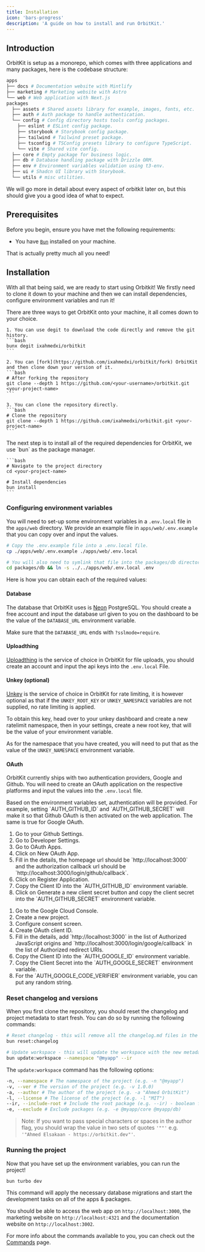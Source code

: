```yaml
---
title: Installation
icon: 'bars-progress'
description: 'A guide on how to install and run OrbitKit.'
---
```


## Introduction

OrbitKit is setup as a monorepo, which comes with three applications and many packages, here is the codebase structure:

```bash
apps
├── docs # Documentation website with Mintlify
├── marketing # Marketing website with Astro
└── web # Web application with Next.js
packages
  ├── assets # Shared assets library for example, images, fonts, etc.
  ├── auth # Auth package to handle authentication.
  └── config # Config directory hosts tools config packages.
    ├── eslint # ESLint config package.
    ├── storybook # Storybook config package.
    ├── tailwind # Tailwind preset package.
    ├── tsconfig # TSConfig presets library to configure TypeScript.
    └── vite # Shared vite config.
  ├── core # Empty package for business logic.
  ├── db # Database handling package with Drizzle ORM.
  ├── env # Environment variables validation using t3-env.
  ├── ui # Shadcn UI library with Storybook.
  └── utils # misc utilities.
```

We will go more in detail about every aspect of orbitkit later on, but this should give you a good idea of what to expect.

## Prerequisites

Before you begin, ensure you have met the following requirements:

- You have [`Bun`](https://bun.sh) installed on your machine.

That is actually pretty much all you need!

## Installation

With all that being said, we are ready to start using Orbitkit! We firstly need to clone it down to your machine and then we can install dependencies, configure environment variables and run it!

<AccordionGroup>
  <Accordion title="1. Clone the repository" icon="github">
    There are three ways to get OrbitKit onto your machine, it all comes down to your choice.

    1. You can use degit to download the code directly and remove the git history.
    ```bash
    bunx degit ixahmedxi/orbitkit
    ```

    2. You can [fork](https://github.com/ixahmedxi/orbitkit/fork) OrbitKit and then clone down your version of it.
    ```bash
    # After forking the repository
    git clone --depth 1 https://github.com/<your-username>/orbitkit.git <your-project-name>
    ```

    3. You can clone the repository directly.
    ```bash
    # Clone the repository
    git clone --depth 1 https://github.com/ixahmedxi/orbitkit.git <your-project-name>
    ```

  </Accordion>

  <Accordion title="2. Install dependencies" icon="cube">
    The next step is to install all of the required dependencies for OrbitKit, we use `bun` as the package manager.

    ```bash
    # Navigate to the project directory
    cd <your-project-name>

    # Install dependencies
    bun install
    ```

  </Accordion>
</AccordionGroup>

### Configuring environment variables

You will need to set-up some environment variables in a `.env.local` file in the `apps/web` directory. We provide an example file in `apps/web/.env.example` that you can copy over and input the values.

```bash
# Copy the .env.example file into a .env.local file.
cp ./apps/web/.env.example ./apps/web/.env.local

# You will also need to symlink that file into the packages/db directory as a `.env` file.
cd packages/db && ln -s ../../apps/web/.env.local .env
```

Here is how you can obtain each of the required values:

#### Database

The database that OrbitKit uses is [Neon](https://neon.tech) PostgreSQL. You should create a free account and input the database url given to you on the dashboard to be the value of the `DATABASE_URL` environment variable.

Make sure that the `DATABASE_URL` ends with `?sslmode=require`.

#### Uploadthing

[Uploadthing](https://uploadthing.com) is the service of choice in OrbitKit for file uploads, you should create an account and input the api keys into the `.env.local` File.

#### Unkey (optional)

[Unkey](https://unkey.dev) is the service of choice in OrbitKit for rate limiting, it is however optional as that if the `UNKEY_ROOT_KEY` or `UNKEY_NAMESPACE` variables are not supplied, no rate limiting is applied.

To obtain this key, head over to your unkey dashboard and create a new ratelimit namespace, then in your settings, create a new root key, that will be the value of your environment variable.

As for the namespace that you have created, you will need to put that as the value of the `UNKEY_NAMESPACE` environment variable.

#### OAuth

OrbitKit currently ships with two authentication providers, Google and Github. You will need to create an OAuth application on the respective platforms and input the values into the `.env.local` file.

<Note>
  Based on the environment variables set, authentication will be provided. For
  example, setting `AUTH_GITHUB_ID` and `AUTH_GITHUB_SECRET` will make it so
  that Github OAuth is then activated on the web application. The same is true
  for Google OAuth.
</Note>

<AccordionGroup>
  <Accordion title="Configuring Github OAuth" icon="github">
    <ol>
      <li>Go to your Github Settings.</li>
      <li>Go to Developer Settings.</li>
      <li>Go to OAuth Apps.</li>
      <li>Click on New OAuth App.</li>
      <li>
        Fill in the details, the homepage url should be `http://localhost:3000`
        and the authorization callback url should be
        `http://localhost:3000/login/github/callback`.
      </li>
      <li>Click on Register Application.</li>
      <li>
        Copy the Client ID into the `AUTH_GITHUB_ID` environment variable.
      </li>
      <li>
        Click on Generate a new client secret button and copy the client secret
        into the `AUTH_GITHUB_SECRET` environment variable.
      </li>
    </ol>
  </Accordion>
  <Accordion title="Configuring Google OAuth" icon="google">
    <ol>
      <li>Go to the Google Cloud Console.</li>
      <li>Create a new project.</li>
      <li>Configure consent screen.</li>
      <li>Create OAuth client ID.</li>
      <li>
        Fill in the details, add `http://localhost:3000` in the list of
        Authorized JavaScript origins and
        `http://localhost:3000/login/google/callback` in the list of Authorized
        redirect URIs.
      </li>
      <li>
        Copy the Client ID into the `AUTH_GOOGLE_ID` environment variable.
      </li>
      <li>
        Copy the Client Secret into the `AUTH_GOOGLE_SECRET` environment
        variable.
      </li>
      <li>
        For the `AUTH_GOOGLE_CODE_VERIFIER` environment variable, you can put
        any random string.
      </li>
    </ol>
  </Accordion>
</AccordionGroup>

### Reset changelog and versions

When you first clone the repository, you should reset the changelog and project metadata to start fresh. You can do so by running the following commands:

```bash
# Reset changelog - this will remove all the changelog.md files in the packages
bun reset:changelog

# Update workspace - this will update the workspace with the new metadata
bun update:workspace --namespace "@myapp" --ir
```

The `update:workspace` command has the following options:

```bash
-n, --namespace # The namespace of the project (e.g. -n "@myapp")
-v, --ver # The version of the project (e.g. -v 1.0.0)
-a, --author # The author of the project (e.g. -a "Ahmed OrbitKit")
-l, --license # The license of the project (e.g. -l "MIT")
--ir, --include-root # Include the root package (e.g. --ir) - boolean flag - no value needs to be passed
-e, --exclude # Exclude packages (e.g. -e @myapp/core @myapp/db)
```

> Note: If you want to pass special characters or spaces in the author flag, you should wrap the value in two sets of quotes `'""'` e.g. `'"Ahmed Elsakaan - https://orbitkit.dev"'`.

### Running the project

Now that you have set up the environment variables, you can run the project!

```bash
bun turbo dev
```

This command will apply the necessary database migrations and start the development tasks on all of the apps & packages.

You should be able to access the web app on `http://localhost:3000`, the marketing website on `http://localhost:4321` and the documentation website on `http://localhost:3002`.

For more info about the commands available to you, you can check out the [Commands](/commands) page.
